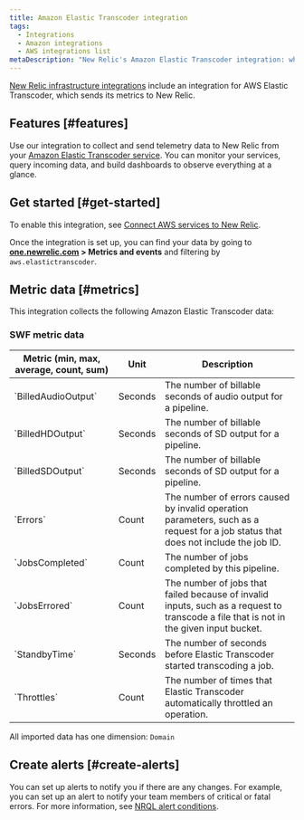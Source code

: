 ```yaml
---
title: Amazon Elastic Transcoder integration
tags:
  - Integrations
  - Amazon integrations
  - AWS integrations list
metaDescription: "New Relic's Amazon Elastic Transcoder integration: what data it reports and how to enable it."
---
```


[New Relic infrastructure integrations](/docs/infrastructure/integrations-getting-started/getting-started/introduction-infrastructure-integrations) include an integration for AWS Elastic Transcoder, which sends its metrics to New Relic.

## Features [#features]

Use our integration to collect and send telemetry data to New Relic from your [Amazon Elastic Transcoder service](https://aws.amazon.com/elastictranscoder/). You can monitor your services, query incoming data, and build dashboards to observe everything at a glance.

## Get started [#get-started]

To enable this integration, see [Connect AWS services to New Relic](/docs/infrastructure/amazon-integrations/connect/aws-metric-stream-setup).

Once the integration is set up, you can find your data by going to **[one.newrelic.com](https://one.newrelic.com/all-capabilities) > Metrics and events** and filtering by `aws.elastictranscoder`.

## Metric data [#metrics]

This integration collects the following Amazon Elastic Transcoder data:

### SWF metric data

<table>
  <thead>
    <tr>
      <th style={{ width: "200px" }}>
      Metric (min, max, average, count, sum)  
      </th>
      <th>
      Unit  
      </th>
      <th>
      Description
      </th>
    </tr>
  </thead>
    <tbody>
    <tr>
      <td>
      `BilledAudioOutput`
      </td>
      <td>
      Seconds
      </td>
      <td>
      The number of billable seconds of audio output for a pipeline.
      </td>
    </tr>
    <tr>
      <td>
      `BilledHDOutput`
      </td>
      <td>
      Seconds
      </td>
      <td>
      The number of billable seconds of SD output for a pipeline.
      </td>
    </tr>
    <tr>
      <td>
      `BilledSDOutput`
      </td>
      <td>
      Seconds
      </td>
      <td>
      The number of billable seconds of SD output for a pipeline.
      </td>
    </tr>
    <tr>
      <td>
      `Errors`
      </td>
      <td>
      Count
      </td>
      <td>
      The number of errors caused by invalid operation parameters, such as a request for a job status that does not include the job ID.
      </td>
    </tr>
    <tr>
      <td>
      `JobsCompleted`
      </td>
      <td>
      Count
      </td>
      <td>
      The number of jobs completed by this pipeline.
      </td>
    </tr>
    <tr>
      <td>
      `JobsErrored`
      </td>
      <td>
      Count
      </td>
      <td>
      The number of jobs that failed because of invalid inputs, such as a request to transcode a file that is not in the given input bucket.
      </td>
    </tr>
    <tr>
      <td>
      `StandbyTime`
      </td>
      <td>
      Seconds
      </td>
      <td>
      The number of seconds before Elastic Transcoder started transcoding a job.
      </td>
    </tr>
    <tr>
      <td>
      `Throttles`
      </td>
      <td>
      Count
      </td>
      <td>
      The number of times that Elastic Transcoder automatically throttled an operation.
      </td>
    </tr>
    </tbody>
</table>

All imported data has one dimension: `Domain`

## Create alerts [#create-alerts]

You can set up alerts to notify you if there are any changes. For example, you can set up an alert to notify your team members of critical or fatal errors. For more information, see [NRQL alert conditions](/docs/alerts-applied-intelligence/new-relic-alerts/get-started/your-first-nrql-condition).
